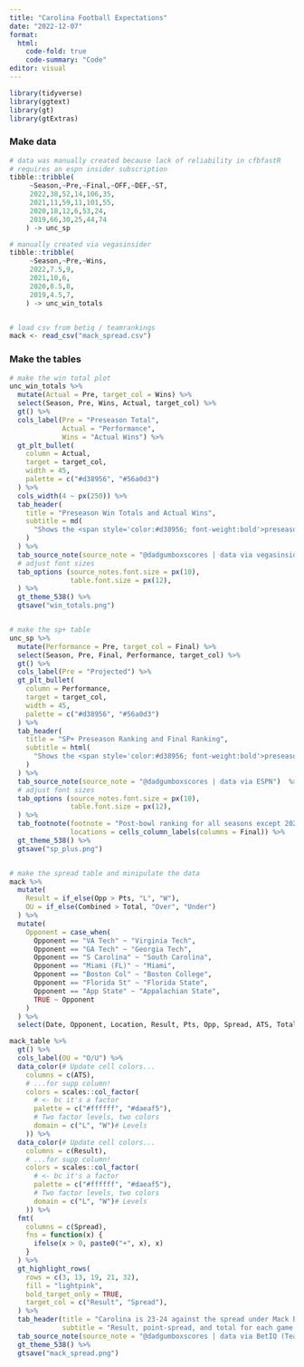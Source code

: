```yaml
---
title: "Carolina Football Expectations"
date: "2022-12-07"
format:
  html:
    code-fold: true
    code-summary: "Code"
editor: visual
---
```


```r
library(tidyverse)
library(ggtext)
library(gt)
library(gtExtras)
```

### Make data

```r
# data was manually created because lack of reliability in cfbfastR 
# requires an espn insider subscription
tibble::tribble(
     ~Season,~Pre,~Final,~OFF,~DEF,~ST, 
     2022,38,52,14,106,35,
     2021,11,59,11,101,55,
     2020,18,12,6,53,24,
     2019,66,30,25,44,74
    ) -> unc_sp

# manually created via vegasinsider
tibble::tribble(
     ~Season,~Pre,~Wins,
     2022,7.5,9,
     2021,10,6,
     2020,8.5,8,
     2019,4.5,7,
    ) -> unc_win_totals


# load csv from betiq / teamrankings 
mack <- read_csv("mack_spread.csv")
```

### Make the tables

```r
# make the win total plot 
unc_win_totals %>%
  mutate(Actual = Pre, target_col = Wins) %>%
  select(Season, Pre, Wins, Actual, target_col) %>%
  gt() %>%
  cols_label(Pre = "Preseason Total",
             Actual = "Performance",
             Wins = "Actual Wins") %>%
  gt_plt_bullet(
    column = Actual,
    target = target_col,
    width = 45,
    palette = c("#d38956", "#56a0d3")
  ) %>%
  cols_width(4 ~ px(250)) %>%
  tab_header(
    title = "Preseason Win Totals and Actual Wins",
    subtitle = md(
      "Shows the <span style='color:#d38956; font-weight:bold'>preseason win total</span> and <span style='color:#56a0d3; font-weight:bold'>actual wins</span> during the season."
    )
  ) %>%
  tab_source_note(source_note = "@dadgumboxscores | data via vegasinsider.com")  %>%
  # adjust font sizes
  tab_options (source_notes.font.size = px(10),
               table.font.size = px(12),
  ) %>%
  gt_theme_538() %>%
  gtsave("win_totals.png")


# make the sp+ table 
unc_sp %>%
  mutate(Performance = Pre, target_col = Final) %>%
  select(Season, Pre, Final, Performance, target_col) %>%
  gt() %>%
  cols_label(Pre = "Projected") %>%
  gt_plt_bullet(
    column = Performance,
    target = target_col,
    width = 45,
    palette = c("#d38956", "#56a0d3")
  ) %>%
  tab_header(
    title = "SP+ Preseason Ranking and Final Ranking",
    subtitle = html(
      "Shows the <span style='color:#d38956; font-weight:bold'>preseason</span> and <span style='color:#56a0d3; font-weight:bold'>final SP+</span> rankings."
    )
  ) %>%
  tab_source_note(source_note = "@dadgumboxscores | data via ESPN")  %>%
  # adjust font sizes
  tab_options (source_notes.font.size = px(10),
               table.font.size = px(12),
  ) %>%
  tab_footnote(footnote = "Post-bowl ranking for all seasons except 2022.",
               locations = cells_column_labels(columns = Final)) %>%
  gt_theme_538() %>%
  gtsave("sp_plus.png")


# make the spread table and minipulate the data
mack %>%
  mutate(
    Result = if_else(Opp > Pts, "L", "W"),
    OU = if_else(Combined > Total, "Over", "Under")
  ) %>%
  mutate(
    Opponent = case_when(
      Opponent == "VA Tech" ~ "Virginia Tech",
      Opponent == "GA Tech" ~ "Georgia Tech",
      Opponent == "S Carolina" ~ "South Carolina",
      Opponent == "Miami (FL)" ~ "Miami",
      Opponent == "Boston Col" ~ "Boston College",
      Opponent == "Florida St" ~ "Florida State",
      Opponent == "App State" ~ "Appalachian State",
      TRUE ~ Opponent
    )
  ) %>%
  select(Date, Opponent, Location, Result, Pts, Opp, Spread, ATS, Total, OU) -> mack_table

mack_table %>%
  gt() %>%
  cols_label(OU = "O/U") %>%
  data_color(# Update cell colors...
    columns = c(ATS),
    # ...for supp column!
    colors = scales::col_factor(
      # <- bc it's a factor
      palette = c("#ffffff", "#daeaf5"),
      # Two factor levels, two colors
      domain = c("L", "W")# Levels
    )) %>%
  data_color(# Update cell colors...
    columns = c(Result),
    # ...for supp column!
    colors = scales::col_factor(
      # <- bc it's a factor
      palette = c("#ffffff", "#daeaf5"),
      # Two factor levels, two colors
      domain = c("L", "W")# Levels
    )) %>%
  fmt(
    columns = c(Spread),
    fns = function(x) {
      ifelse(x > 0, paste0("+", x), x)
    }
  ) %>%
  gt_highlight_rows(
    rows = c(3, 13, 19, 21, 32),
    fill = "lightpink",
    bold_target_only = TRUE,
    target_col = c("Result", "Spread"),
  ) %>%
  tab_header(title = "Carolina is 23-24 against the spread under Mack Brown 2.0",
             subtitle = "Result, point-spread, and total for each game against an FBS opponent since 2019.") %>%
  tab_source_note(source_note = "@dadgumboxscores | data via BetIQ (TeamRankings)")  %>%
  gt_theme_538() %>%
  gtsave("mack_spread.png")
```

\
